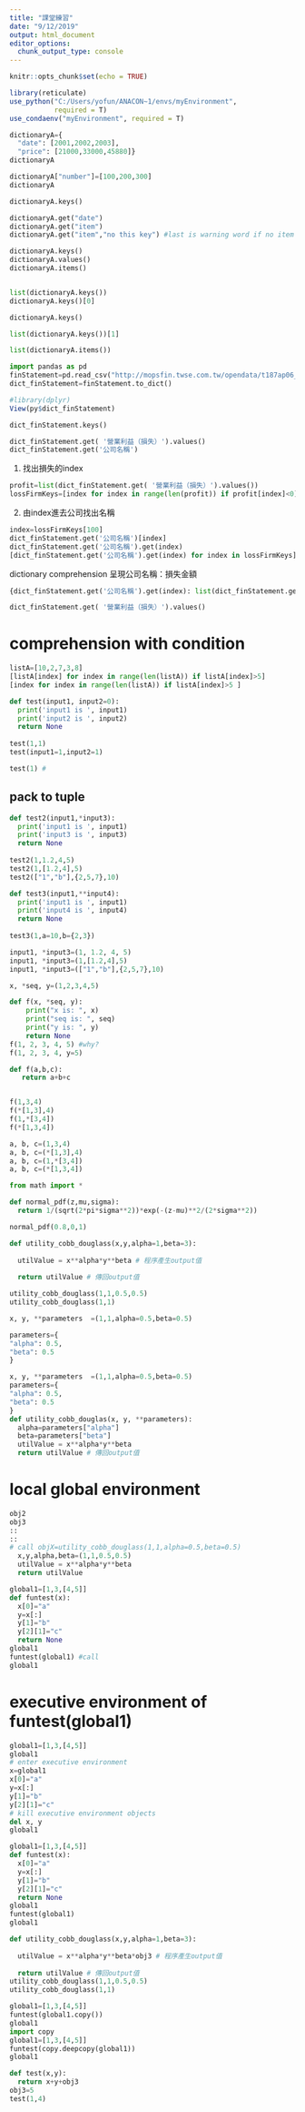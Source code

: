 ```yaml
---
title: "課堂練習"
date: "9/12/2019"
output: html_document
editor_options: 
  chunk_output_type: console
---
```


```r
knitr::opts_chunk$set(echo = TRUE)

library(reticulate)
use_python("C:/Users/yofun/ANACON~1/envs/myEnvironment",
           required = T)
use_condaenv("myEnvironment", required = T)
```

```python
dictionaryA={
  "date": [2001,2002,2003],
  "price": [21000,33000,45880]}
dictionaryA

dictionaryA["number"]=[100,200,300]
dictionaryA
```

```python
dictionaryA.keys()
```

```python
dictionaryA.get("date")
dictionaryA.get("item")
dictionaryA.get("item","no this key") #last is warning word if no item key
```

```python
dictionaryA.keys()
dictionaryA.values()
dictionaryA.items()


list(dictionaryA.keys())
dictionaryA.keys()[0]
```

```python
dictionaryA.keys()

list(dictionaryA.keys())[1]
```

```python
list(dictionaryA.items())
```

```python
import pandas as pd
finStatement=pd.read_csv("http://mopsfin.twse.com.tw/opendata/t187ap06_O_ci.csv")
dict_finStatement=finStatement.to_dict()
```

```r
#library(dplyr)
View(py$dict_finStatement)
```

```python
dict_finStatement.keys()
```


```python
dict_finStatement.get( '營業利益（損失）').values()
dict_finStatement.get('公司名稱')
```

1. 找出損失的index
```python
profit=list(dict_finStatement.get( '營業利益（損失）').values())
lossFirmKeys=[index for index in range(len(profit)) if profit[index]<0]
```

2. 由index進去公司找出名稱
```python
index=lossFirmKeys[100]
dict_finStatement.get('公司名稱')[index]
dict_finStatement.get('公司名稱').get(index)
[dict_finStatement.get('公司名稱').get(index) for index in lossFirmKeys]
```

dictionary comprehension 呈現公司名稱：損失金額
```python
{dict_finStatement.get('公司名稱').get(index): list(dict_finStatement.get( '營業利益（損失）').values())[index] for index in lossFirmKeys}
```

```python
dict_finStatement.get( '營業利益（損失）').values()
```


# comprehension with condition

```python
listA=[10,2,7,3,8]
[listA[index] for index in range(len(listA)) if listA[index]>5]
[index for index in range(len(listA)) if listA[index]>5 ]
```

```python
def test(input1, input2=0):
  print('input1 is ', input1)
  print('input2 is ', input2)
  return None
  
test(1,1) 
test(input1=1,input2=1)

test(1) # 
```

## pack to tuple

```python
def test2(input1,*input3):
  print('input1 is ', input1)
  print('input3 is ', input3)
  return None
 
test2(1,1.2,4,5)
test2(1,[1.2,4],5)
test2(["1","b"],{2,5,7},10)
```

```python
def test3(input1,**input4):
  print('input1 is ', input1)
  print('input4 is ', input4)
  return None
 
test3(1,a=10,b={2,3})
```


```python
input1, *input3=(1, 1.2, 4, 5)
input1, *input3=(1,[1.2,4],5)
input1, *input3=(["1","b"],{2,5,7},10)
```

```python
x, *seq, y=(1,2,3,4,5)
```

```python
def f(x, *seq, y):
    print("x is: ", x)
    print("seq is: ", seq)
    print("y is: ", y)
    return None
f(1, 2, 3, 4, 5) #why?
f(1, 2, 3, 4, y=5)
```

```python
def f(a,b,c):
   return a+b+c


f(1,3,4)
f(*[1,3],4)
f(1,*[3,4])
f(*[1,3,4])
```


```python
a, b, c=(1,3,4)
a, b, c=(*[1,3],4)
a, b, c=(1,*[3,4])
a, b, c=(*[1,3,4])
```

```python
from math import *

def normal_pdf(z,mu,sigma):
  return 1/(sqrt(2*pi*sigma**2))*exp(-(z-mu)**2/(2*sigma**2))

normal_pdf(0.8,0,1)
```


```python
def utility_cobb_douglass(x,y,alpha=1,beta=3):
  
  utilValue = x**alpha*y**beta # 程序產生output值
  
  return utilValue # 傳回output值

utility_cobb_douglass(1,1,0.5,0.5)
utility_cobb_douglass(1,1)

```

```python
x, y, **parameters  =(1,1,alpha=0.5,beta=0.5)
```

```python
parameters={
"alpha": 0.5,
"beta": 0.5
}
```



```python
x, y, **parameters  =(1,1,alpha=0.5,beta=0.5)
parameters={
"alpha": 0.5,
"beta": 0.5
}
def utility_cobb_douglas(x, y, **parameters):
  alpha=parameters["alpha"]
  beta=parameters["beta"]
  utilValue = x**alpha*y**beta 
  return utilValue # 傳回output值
```

# local global environment

```python
obj2
obj3
::
::
# call objX=utility_cobb_douglass(1,1,alpha=0.5,beta=0.5)
  x,y,alpha,beta=(1,1,0.5,0.5)
  utilValue = x**alpha*y**beta 
  return utilValue
```

```python
global1=[1,3,[4,5]]
def funtest(x):
  x[0]="a"
  y=x[:]
  y[1]="b"
  y[2][1]="c"
  return None
global1
funtest(global1) #call
global1
```

# executive environment of funtest(global1)
```python
global1=[1,3,[4,5]]
global1
# enter executive environment
x=global1
x[0]="a"
y=x[:]
y[1]="b"
y[2][1]="c"
# kill executive environment objects
del x, y
global1
```


```python
global1=[1,3,[4,5]]
def funtest(x):
  x[0]="a"
  y=x[:]
  y[1]="b"
  y[2][1]="c"
  return None
global1
funtest(global1)
global1
```


```python
def utility_cobb_douglass(x,y,alpha=1,beta=3):
  
  utilValue = x**alpha*y**beta*obj3 # 程序產生output值
  
  return utilValue # 傳回output值
utility_cobb_douglass(1,1,0.5,0.5)
utility_cobb_douglass(1,1)
```



```python
global1=[1,3,[4,5]]
funtest(global1.copy())
global1
import copy 
global1=[1,3,[4,5]]
funtest(copy.deepcopy(global1))
global1
```


```python
def test(x,y):
  return x+y+obj3
obj3=5
test(1,4)
```